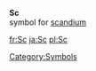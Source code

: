 '''Sc'''<br>{{chemistry}} symbol for [[scandium]]
[[Category:Symbols]]

[[fr:Sc]]
[[ja:Sc]]
[[pl:Sc]]